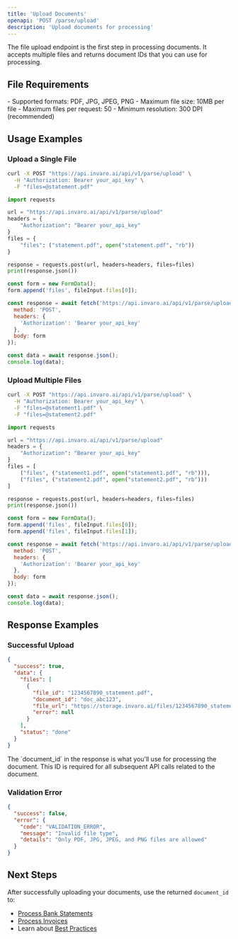 ```yaml
---
title: 'Upload Documents'
openapi: 'POST /parse/upload'
description: 'Upload documents for processing'
---
```


The file upload endpoint is the first step in processing documents. It accepts multiple files and returns document IDs that you can use for processing.

## File Requirements

<Card>
  - Supported formats: PDF, JPG, JPEG, PNG
  - Maximum file size: 10MB per file
  - Maximum files per request: 50
  - Minimum resolution: 300 DPI (recommended)
</Card>

## Usage Examples

### Upload a Single File

<CodeGroup>

```bash cURL
curl -X POST "https://api.invaro.ai/api/v1/parse/upload" \
  -H "Authorization: Bearer your_api_key" \
  -F "files=@statement.pdf"
```

```python Python
import requests

url = "https://api.invaro.ai/api/v1/parse/upload"
headers = {
    "Authorization": "Bearer your_api_key"
}
files = {
    "files": ("statement.pdf", open("statement.pdf", "rb"))
}

response = requests.post(url, headers=headers, files=files)
print(response.json())
```

```javascript JavaScript
const form = new FormData();
form.append('files', fileInput.files[0]);

const response = await fetch('https://api.invaro.ai/api/v1/parse/upload', {
  method: 'POST',
  headers: {
    'Authorization': 'Bearer your_api_key'
  },
  body: form
});

const data = await response.json();
console.log(data);
```

</CodeGroup>

### Upload Multiple Files

<CodeGroup>

```bash cURL
curl -X POST "https://api.invaro.ai/api/v1/parse/upload" \
  -H "Authorization: Bearer your_api_key" \
  -F "files=@statement1.pdf" \
  -F "files=@statement2.pdf"
```

```python Python
import requests

url = "https://api.invaro.ai/api/v1/parse/upload"
headers = {
    "Authorization": "Bearer your_api_key"
}
files = [
    ("files", ("statement1.pdf", open("statement1.pdf", "rb"))),
    ("files", ("statement2.pdf", open("statement2.pdf", "rb")))
]

response = requests.post(url, headers=headers, files=files)
print(response.json())
```

```javascript JavaScript
const form = new FormData();
form.append('files', fileInput.files[0]);
form.append('files', fileInput.files[1]);

const response = await fetch('https://api.invaro.ai/api/v1/parse/upload', {
  method: 'POST',
  headers: {
    'Authorization': 'Bearer your_api_key'
  },
  body: form
});

const data = await response.json();
console.log(data);
```

</CodeGroup>

## Response Examples

### Successful Upload

```json
{
  "success": true,
  "data": {
    "files": [
      {
        "file_id": "1234567890_statement.pdf",
        "document_id": "doc_abc123",
        "file_url": "https://storage.invaro.ai/files/1234567890_statement.pdf",
        "error": null
      }
    ],
    "status": "done"
  }
}
```

<Note>
  The `document_id` in the response is what you'll use for processing the document. This ID is required for all subsequent API calls related to the document.
</Note>

### Validation Error

```json
{
  "success": false,
  "error": {
    "code": "VALIDATION_ERROR",
    "message": "Invalid file type",
    "details": "Only PDF, JPG, JPEG, and PNG files are allowed"
  }
}
```

## Next Steps

After successfully uploading your documents, use the returned `document_id` to:
- [Process Bank Statements](/api-reference/endpoints/process-statements)
- [Process Invoices](/api-reference/endpoints/process-invoices)
- Learn about [Best Practices](/api-reference/best-practices/file-uploads) 